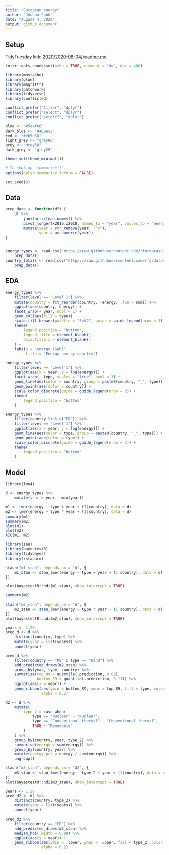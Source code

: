 ```yaml
---
title: "European energy"
author: "Joshua Cook"
date: "August 4, 2020"
output: github_document
---
```

    
## Setup
    
TidyTuesday link: [2020/2020-08-04/readme.md](https://github.com/rfordatascience/tidytuesday/blob/master/data/2020/2020-08-04/readme.md)

```r
knitr::opts_chunk$set(echo = TRUE, comment = "#>", dpi = 400)

library(mustashe)
library(glue)
library(magrittr)
library(patchwork)
library(tidyverse)
library(conflicted)

conflict_prefer("filter", "dplyr")
conflict_prefer("select", "dplyr")
conflict_prefer("setdiff", "dplyr")

blue <- "#5eafe6"
dark_blue <- "#408ec2"
red <- "#eb5e60"
light_grey <- "grey80"
grey <- "grey50"
dark_grey <- "grey25"

theme_set(theme_minimal())

# To shut-up `summarise()`.
options(dplyr.summarise.inform = FALSE)

set.seed(0)
```

## Data

```r
prep_data <- function(df) {
    df %>%
        janitor::clean_names() %>%
        pivot_longer(x2016:x2018, names_to = "year", values_to = "energy") %>%
        mutate(year = str_remove(year, "^x"),
               year = as.numeric(year))
}


energy_types <- read_csv("https://raw.githubusercontent.com/rfordatascience/tidytuesday/master/data/2020/2020-08-04/energy_types.csv") %>%
    prep_data()
country_totals <- read_csv("https://raw.githubusercontent.com/rfordatascience/tidytuesday/master/data/2020/2020-08-04/country_totals.csv") %>%
    prep_data()
```

## EDA

```r
energy_types %>%
    filter(level == "Level 1") %>%
    mutate(country = fct_reorder(country, -energy, .fun = sum)) %>%
    ggplot(aes(country, energy)) +
    facet_wrap(~ year, ncol = 1) +
    geom_col(aes(fill = type)) +
    scale_fill_brewer(palette = "Set2", guide = guide_legend(nrow = 1)) +
    theme(
        legend.position = "bottom",
        legend.title = element_blank(),
        axis.title.x = element_blank()
    ) +
    labs(y = "energy (GWh)",
         title = "Energy use by country")
```

```r
energy_types %>%
    filter(level == "Level 1") %>%
    ggplot(aes(x = year, y = log(energy))) +
    facet_wrap(~ type, scales = "free", ncol = 3) +
    geom_line(aes(color = country, group = paste0(country, "_", type))) +
    geom_point(aes(color = country)) +
    scale_color_discrete(guide = guide_legend(nrow = 3)) +
    theme(
        legend.position = "bottom"
    )
```

```r
energy_types %>%
    filter(country %in% c("FR")) %>%
    filter(level == "Level 1") %>%
    ggplot(aes(x = year, y = log(energy))) +
    geom_line(aes(color = type, group = paste0(country, "_", type))) +
    geom_point(aes(color = type)) +
    scale_color_discrete(guide = guide_legend(nrow = 3)) +
    theme(
        legend.position = "bottom"
    )
```


## Model

```r
library(lme4)

d <- energy_types %>%
    mutate(year = year - min(year))

m1 <- lmer(energy ~ type + year + (1|country), data = d)
m2 <- lmer(energy ~ type * year + (1|country), data = d)
summary(m1)
summary(m2)
plot(m1)
plot(m2)
AIC(m1, m2)
```

```r
library(see)
library(bayestestR)
library(tidybayes)
library(rstanarm)
```

```r
stash("m1_stan", depends_on = "d", {
    m1_stan <- stan_lmer(energy ~ type + year + (1|country), data = d)
})
```

```r
plot(bayestestR::hdi(m1_stan), show_intercept = TRUE)
```

```r
summary(m2)
```

```r
stash("m2_stan", depends_on = "d", {
    m2_stan <- stan_lmer(energy ~ type * year + (1|country), data = d)
})
plot(bayestestR::hdi(m2_stan), show_intercept = TRUE)
```

```r
years <- 1:20
pred_d <- d %>%
    distinct(country, type) %>%
    mutate(year = list(years)) %>%
    unnest(year)

pred_d %>%
    filter(country == "ME" & type == "Wind") %>%
    add_predicted_draws(m2_stan) %>%
    group_by(year, type, country) %>%
    summarise(top_89 = quantile(.prediction, 0.89),
              bottom_89 = quantile(.prediction, 0.11)) %>%
    ggplot(aes(x = year)) +
    geom_ribbon(aes(ymin = bottom_89, ymax = top_89, fill = type, color = type),
                alpha = 0.2)
```

```r
d2 <- d %>%
    mutate(
        type_2 = case_when(
            type == "Nuclear" ~ "Nuclear",
            type == "Conventional thermal" ~ "Conventional thermal",
            TRUE ~ "Renewable"
        )
    ) %>% 
    group_by(country, year, type_2) %>%
    summarise(energy = sum(energy)) %>%
    group_by(country, year) %>%
    mutate(energy_pct = energy / sum(energy)) %>%
    ungroup()
```

```r
stash("m3_stan", depends_on = "d2", {
    m3_stan <- stan_lmer(energy ~ type_2 * year + (1|country), data = d2)
})
plot(bayestestR::hdi(m3_stan), show_intercept = TRUE)
```

```r
years <- 1:20
pred_d2 <- d2 %>%
    distinct(country, type_2) %>%
    mutate(year = list(years)) %>%
    unnest(year)

pred_d2 %>%
    filter(country == "FR") %>%
    add_predicted_draws(m3_stan) %>%
    median_hdi(.width = 0.89) %>%
    ggplot(aes(x = year)) +
    geom_ribbon(aes(ymin = .lower, ymax = .upper, fill = type_2, color = type_2),
                alpha = 0.2)
```


